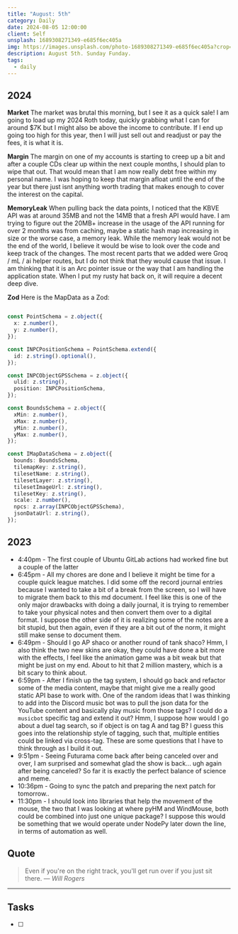```yaml
---
title: "August: 5th"
category: Daily
date: 2024-08-05 12:00:00
client: Self
unsplash: 1689308271349-e685f6ec405a
img: https://images.unsplash.com/photo-1689308271349-e685f6ec405a?crop=entropy&cs=srgb&fm=jpg&ixid=MnwzNjM5Nzd8MHwxfHJhbmRvbXx8fHx8fHx8fDE2ODE3NDg2ODY&ixlib=rb-4.0.3&q=85
description: August 5th. Sunday Funday.
tags:
  - daily
---
```


## 2024

**Market**
The market was brutal this morning, but I see it as a quick sale!
I am going to load up my 2024 Roth today, quickly grabbing what I can for around $7K but I might also be above the income to contribute.
If I end up going too high for this year, then I will just sell out and readjust or pay the fees, it is what it is.

**Margin**
The margin on one of my accounts is starting to creep up a bit and after a couple CDs clear up within the next couple months, I should plan to wipe that out.
That would mean that I am now really debt free within my personal name.
I was hoping to keep that margin afloat until the end of the year but there just isnt anything worth trading that makes enough to cover the interest on the capital.

**MemoryLeak**
When pulling back the data points, I noticed that the KBVE API was at around 35MB and not the 14MB that a fresh API would have.
I am trying to figure out the 20MB+ increase in the usage of the API running for over 2 months was from caching, maybe a static hash map increasing in size or the worse case, a memory leak.
While the memory leak would not be the end of the world, I believe it would be wise to look over the code and keep track of the changes.
The most recent parts that we added were Groq / mL / ai helper routes, but I do not think that they would cause that issue.
I am thinking that it is an Arc pointer issue or the way that I am handling the application state.
When I put my rusty hat back on, it will require a decent deep dive.

**Zod**
Here is the MapData as a Zod:

```ts

const PointSchema = z.object({
  x: z.number(),
  y: z.number(),
});

const INPCPositionSchema = PointSchema.extend({
  id: z.string().optional(),
});

const INPCObjectGPSSchema = z.object({
  ulid: z.string(),
  position: INPCPositionSchema,
});

const BoundsSchema = z.object({
  xMin: z.number(),
  xMax: z.number(),
  yMin: z.number(),
  yMax: z.number(),
});

const IMapDataSchema = z.object({
  bounds: BoundsSchema,
  tilemapKey: z.string(),
  tilesetName: z.string(),
  tilesetLayer: z.string(),
  tilesetImageUrl: z.string(),
  tilesetKey: z.string(),
  scale: z.number(),
  npcs: z.array(INPCObjectGPSSchema),
  jsonDataUrl: z.string(),
});


```

## 2023
- 4:40pm - The first couple of Ubuntu GitLab actions had worked fine but a couple of the latter
- 6:45pm - All my chores are done and I believe it might be time for a couple quick league matches. I did some off the record journal entries because I wanted to take a bit of a break from the screen, so I will have to migrate them back to this md document. I feel like this is one of the only major drawbacks with doing a daily journal, it is trying to remember to take your physical notes and then convert them over to a digital format. I suppose the other side of it is realizing some of the notes are a bit stupid, but then again, even if they are a bit out of the norm, it might still make sense to document them. 
- 6:49pm - Should I go AP shaco or another round of tank shaco? Hmm, I also think the two new skins are okay, they could have done a bit more with the effects, I feel like the animation game was a bit weak but that might be just on my end. About to hit that 2 million mastery, which is a bit scary to think about. 
- 6:59pm - After I finish up the tag system, I should go back and refactor some of the media content, maybe that might give me a really good static API base to work with. One of the random ideas that I was thinking to add into the Discord music bot was to pull the json data for the YouTube content and basically play music from those tags? I could do a `musicbot` specific tag and extend it out? Hmm, I suppose how would I go about a duel tag search, so if object is on tag A and tag B? I guess this goes into the relationship style of tagging, such that, multiple entities could be linked via cross-tag. These are some questions that I have to think through as I build it out.
- 9:51pm - Seeing Futurama come back after being canceled over and over, I am surprised and somewhat glad the show is back... ugh again after being canceled? So far it is exactly the perfect balance of science and meme.  
- 10:36pm  - Going to sync the patch and preparing the next patch for tomorrow..
- 11:30pm - I should look into libraries that help the movement of the mouse, the two that I was looking at where pyHM and WindMouse, both could be combined into just one unique package? I suppose this would be something that we would operate under NodePy later down the line, in terms of automation as well.

## Quote

> Even if you're on the right track, you'll get run over if you just sit there.
> — <cite>Will Rogers</cite>

---

## Tasks

- [ ]